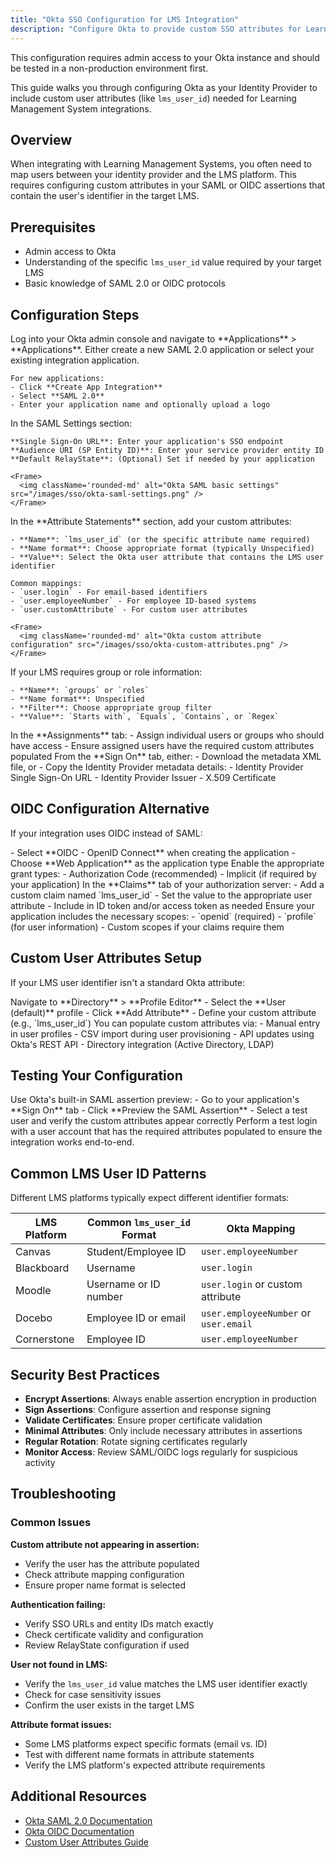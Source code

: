 ```yaml
---
title: "Okta SSO Configuration for LMS Integration"
description: "Configure Okta to provide custom SSO attributes for Learning Management System integrations."
---
```



<Warning>
This configuration requires admin access to your Okta instance and should be tested in a non-production environment first.
</Warning>

This guide walks you through configuring Okta as your Identity Provider to include custom user attributes (like `lms_user_id`) needed for Learning Management System integrations.

## Overview

When integrating with Learning Management Systems, you often need to map users between your identity provider and the LMS platform. This requires configuring custom attributes in your SAML or OIDC assertions that contain the user's identifier in the target LMS.

## Prerequisites

- Admin access to Okta
- Understanding of the specific `lms_user_id` value required by your target LMS
- Basic knowledge of SAML 2.0 or OIDC protocols

## Configuration Steps

<Steps>
  <Step title="Access Okta Admin Console">
    Log into your Okta admin console and navigate to **Applications** > **Applications**.
  </Step>

  <Step title="Create or Select Application">
    Either create a new SAML 2.0 application or select your existing integration application.
    
    For new applications:
    - Click **Create App Integration**
    - Select **SAML 2.0**
    - Enter your application name and optionally upload a logo
  </Step>

  <Step title="Configure SAML Settings">
    In the SAML Settings section:
    
    **Single Sign-On URL**: Enter your application's SSO endpoint
    **Audience URI (SP Entity ID)**: Enter your service provider entity ID
    **Default RelayState**: (Optional) Set if needed by your application
    
    <Frame>
      <img className='rounded-md' alt="Okta SAML basic settings" src="/images/sso/okta-saml-settings.png" />
    </Frame>
  </Step>

  <Step title="Add Custom User Attributes">
    In the **Attribute Statements** section, add your custom attributes:
    
    - **Name**: `lms_user_id` (or the specific attribute name required)
    - **Name format**: Choose appropriate format (typically Unspecified)
    - **Value**: Select the Okta user attribute that contains the LMS user identifier
    
    Common mappings:
    - `user.login` - For email-based identifiers
    - `user.employeeNumber` - For employee ID-based systems
    - `user.customAttribute` - For custom user attributes
    
    <Frame>
      <img className='rounded-md' alt="Okta custom attribute configuration" src="/images/sso/okta-custom-attributes.png" />
    </Frame>
  </Step>

  <Step title="Configure Group Attribute Statements (Optional)">
    If your LMS requires group or role information:
    
    - **Name**: `groups` or `roles`
    - **Name format**: Unspecified
    - **Filter**: Choose appropriate group filter
    - **Value**: `Starts with`, `Equals`, `Contains`, or `Regex`
  </Step>

  <Step title="Assign Users and Groups">
    In the **Assignments** tab:
    - Assign individual users or groups who should have access
    - Ensure assigned users have the required custom attributes populated
  </Step>

  <Step title="Download Metadata or Copy Settings">
    From the **Sign On** tab, either:
    - Download the metadata XML file, or
    - Copy the Identity Provider metadata details:
      - Identity Provider Single Sign-On URL
      - Identity Provider Issuer
      - X.509 Certificate
  </Step>
</Steps>

## OIDC Configuration Alternative

If your integration uses OIDC instead of SAML:

<Steps>
  <Step title="Create OIDC Application">
    - Select **OIDC - OpenID Connect** when creating the application
    - Choose **Web Application** as the application type
  </Step>

  <Step title="Configure Grant Types">
    Enable the appropriate grant types:
    - Authorization Code (recommended)
    - Implicit (if required by your application)
  </Step>

  <Step title="Add Custom Claims">
    In the **Claims** tab of your authorization server:
    - Add a custom claim named `lms_user_id`
    - Set the value to the appropriate user attribute
    - Include in ID token and/or access token as needed
  </Step>

  <Step title="Configure Scopes">
    Ensure your application includes the necessary scopes:
    - `openid` (required)
    - `profile` (for user information)
    - Custom scopes if your claims require them
  </Step>
</Steps>

## Custom User Attributes Setup

If your LMS user identifier isn't a standard Okta attribute:

<Steps>
  <Step title="Create Custom User Attribute">
    Navigate to **Directory** > **Profile Editor**
    - Select the **User (default)** profile
    - Click **Add Attribute**
    - Define your custom attribute (e.g., `lms_user_id`)
  </Step>

  <Step title="Populate User Attributes">
    You can populate custom attributes via:
    - Manual entry in user profiles
    - CSV import during user provisioning
    - API updates using Okta's REST API
    - Directory integration (Active Directory, LDAP)
  </Step>
</Steps>

## Testing Your Configuration

<Steps>
  <Step title="Test SAML Assertion">
    Use Okta's built-in SAML assertion preview:
    - Go to your application's **Sign On** tab
    - Click **Preview the SAML Assertion**
    - Select a test user and verify the custom attributes appear correctly
  </Step>

  <Step title="Test Integration">
    Perform a test login with a user account that has the required attributes populated to ensure the integration works end-to-end.
  </Step>
</Steps>

## Common LMS User ID Patterns

Different LMS platforms typically expect different identifier formats:

| LMS Platform | Common `lms_user_id` Format | Okta Mapping |
|--------------|----------------------------|--------------|
| Canvas | Student/Employee ID | `user.employeeNumber` |
| Blackboard | Username | `user.login` |
| Moodle | Username or ID number | `user.login` or custom attribute |
| Docebo | Employee ID or email | `user.employeeNumber` or `user.email` |
| Cornerstone | Employee ID | `user.employeeNumber` |

## Security Best Practices

- **Encrypt Assertions**: Always enable assertion encryption in production
- **Sign Assertions**: Configure assertion and response signing
- **Validate Certificates**: Ensure proper certificate validation
- **Minimal Attributes**: Only include necessary attributes in assertions
- **Regular Rotation**: Rotate signing certificates regularly
- **Monitor Access**: Review SAML/OIDC logs regularly for suspicious activity

## Troubleshooting

### Common Issues

**Custom attribute not appearing in assertion:**
- Verify the user has the attribute populated
- Check attribute mapping configuration
- Ensure proper name format is selected

**Authentication failing:**
- Verify SSO URLs and entity IDs match exactly
- Check certificate validity and configuration
- Review RelayState configuration if used

**User not found in LMS:**
- Verify the `lms_user_id` value matches the LMS user identifier exactly
- Check for case sensitivity issues
- Confirm the user exists in the target LMS

**Attribute format issues:**
- Some LMS platforms expect specific formats (email vs. ID)
- Test with different name formats in attribute statements
- Verify the LMS platform's expected attribute requirements

<IntegrationFooter />

## Additional Resources

- [Okta SAML 2.0 Documentation](https://developer.okta.com/docs/concepts/saml/)
- [Okta OIDC Documentation](https://developer.okta.com/docs/reference/api/oidc/)
- [Custom User Attributes Guide](https://help.okta.com/en-us/Content/Topics/users-groups-profiles/usgp-about-profiles.htm)